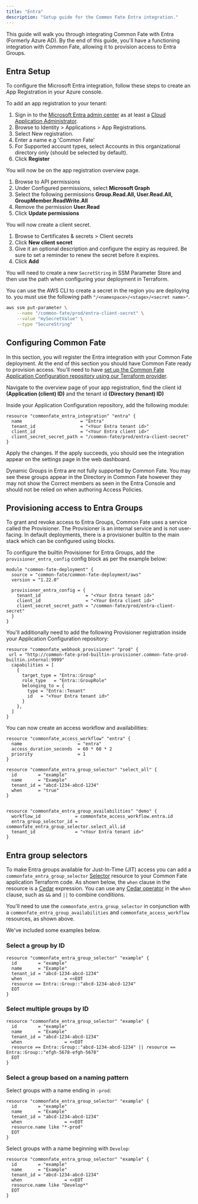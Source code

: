 ```yaml
---
title: "Entra"
description: "Setup guide for the Common Fate Entra integration."
---
```


This guide will walk you through integrating Common Fate with Entra (Formerly Azure AD). By the end of this guide, you'll have a functioning integration with Common Fate, allowing it to provision access to Entra Groups.

## Entra Setup

To configure the Microsoft Entra integration, follow these steps to create an App Registration in your Azure console.

To add an app registration to your tenant:

1. Sign in to the [Microsoft Entra admin center](https://entra.microsoft.com/) as at least a [Cloud Application Administrator](https://learn.microsoft.com/en-us/entra/identity/role-based-access-control/permissions-reference#cloud-application-administrator).
2. Browse to Identity > Applications > App Registrations.
3. Select New registration.
4. Enter a name e.g 'Common Fate'
5. For Supported account types, select Accounts in this organizational directory only (should be selected by default).
6. Click **Register**

You will now be on the app registration overview page.

1. Browse to API permissions
2. Under Configured permissions, select **Microsoft Graph**
3. Select the following permissions **Group.Read.All, User.Read.All, GroupMember.ReadWrite.All**
4. Remove the permission **User.Read**
5. Click **Update permissions**

You will now create a client secret.

1. Browse to Certificates & secrets > Client secrets
2. Click **New client secret**
3. Give it an optional description and configure the expiry as required. Be sure to set a reminder to renew the secret before it expires.
4. Click **Add**

You will need to create a new `SecretString` in SSM Parameter Store and then use the path when configuring your deployment in Terraform.

You can use the AWS CLI to create a secret in the region you are deploying to. you must use the following path `"/<namespace>/<stage>/<secret name>"`.

```bash
aws ssm put-parameter \
    --name "/common-fate/prod/entra-client-secret" \
    --value "mySecretValue" \
    --type "SecureString"
```

## Configuring Common Fate

In this section, you will register the Entra integration with your Common Fate deployment. At the end of this section you should have Common Fate ready to provision access. You'll need to have [set up the Common Fate Application Configuration repository using our Terraform provider](/config/terraform).

Navigate to the overview page of your app registration, find the client id **(Application (client) ID)** and the tenant id **(Directory (tenant) ID)**

Inside your Application Configuration repository, add the following module:

```hcl
resource "commonfate_entra_integration" "entra" {
  name                      = "Entra"
  tenant_id                 = "<Your Entra tenant id>"
  client_id                 = "<Your Entra client id>"
  client_secret_secret_path = "/common-fate/prod/entra-client-secret"
}
```

Apply the changes. If the apply succeeds, you should see the integration appear on the settings page in the web dashboard.

<Note>
  Dynamic Groups in Entra are not fully supported by Common Fate. You may see these groups appear in the Directory in Common Fate however they may not show the Correct members as seen in the Entra Console and should not be relied on when authoring Access Policies.
</Note>

## Provisioning access to Entra Groups

To grant and revoke access to Entra Groups, Common Fate uses a service called the Provisioner. The Provisioner is an internal service and is not user-facing.
In default deployments, there is a provisioner builtin to the main stack which can be configured using blocks.

To configure the builtin Provisioner for Entra Groups, add the `provisioner_entra_config` config block as per the example below:

```hcl
module "common-fate-deployment" {
  source = "common-fate/common-fate-deployment/aws"
  version = "1.22.0"

  provisioner_entra_config = {
    tenant_id                 = "<Your Entra tenant id>"
    client_id                 = "<Your Entra client id>"
    client_secret_secret_path = "/common-fate/prod/entra-client-secret"
  }
}
```

You'll additionally need to add the following Provisioner registration inside your Application Configuration repository:

```hcl
resource "commonfate_webhook_provisioner" "prod" {
 url = "http://common-fate-prod-builtin-provisioner.common-fate-prod-builtin.internal:9999"
  capabilities = [
    {
      target_type = "Entra::Group"
      role_type   = "Entra::GroupRole"
      belonging_to = {
        type = "Entra::Tenant"
        id   = "<Your Entra tenant id>"
      }
    },
  ]
}
```

You can now create an access workflow and availabilities:

```hcl
resource "commonfate_access_workflow" "entra" {
  name                     = "entra"
  access_duration_seconds  = 60 * 60 * 2
  priority                 = 1
}

resource "commonfate_entra_group_selector" "select_all" {
  id        = "example"
  name      = "Example"
  tenant_id = "abcd-1234-abcd-1234"
  when      = "true"
}


resource "commonfate_entra_group_availabilities" "demo" {
  workflow_id             = commonfate_access_workflow.entra.id
  entra_group_selector_id = commonfate_entra_group_selector.select_all.id
  tenant_id               = "<Your Entra tenant id>"
}

```

## Entra group selectors

To make Entra groups available for Just-In-Time (JIT) access you can add a `commonfate_entra_group_selector` [Selector](/config/selectors) resource to your Common Fate application Terraform code. As shown below, the `when` clause in the resource is a [Cedar](https://cedarpolicy.com/) expression. You can use any [Cedar operator](https://docs.cedarpolicy.com/policies/syntax-operators.html) in the `when` clause, such as `&&` and `||` to combine conditions.

You'll need to use the `commonfate_entra_group_selector` in conjunction with a `commonfate_entra_group_availabilities` and `commonfate_access_workflow` resources, as shown above.

We've included some examples below.

### Select a group by ID

```hcl
resource "commonfate_entra_group_selector" "example" {
  id        = "example"
  name      = "Example"
  tenant_id = "abcd-1234-abcd-1234"
  when                = <<EOT
  resource == Entra::Group::"abcd-1234-abcd-1234"
  EOT
}
```

### Select multiple groups by ID

```hcl
resource "commonfate_entra_group_selector" "example" {
  id        = "example"
  name      = "Example"
  tenant_id = "abcd-1234-abcd-1234"
  when                = <<EOT
  resource == Entra::Group::"abcd-1234-abcd-1234" || resource == Entra::Group::"efgh-5678-efgh-5678"
  EOT
}
```

### Select a group based on a naming pattern

Select groups with a name ending in `-prod`:

```hcl
resource "commonfate_entra_group_selector" "example" {
  id        = "example"
  name      = "Example"
  tenant_id = "abcd-1234-abcd-1234"
  when                = <<EOT
  resource.name like "*-prod"
  EOT
}
```

Select groups with a name beginning with `Develop`:

```hcl
resource "commonfate_entra_group_selector" "example" {
  id        = "example"
  name      = "Example"
  tenant_id = "abcd-1234-abcd-1234"
  when                = <<EOT
  resource.name like "Develop*"
  EOT
}
```
